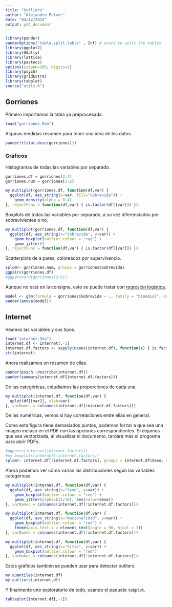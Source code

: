 ```yaml
---
title: "Outliers"
author: "Alejandro Pulver"
date: "04/12/2014"
output: pdf_document
---
```


```r
library(pander)
panderOptions("table.split.table" , Inf) # avoid to split the tables
library(ggplot2)
library(GGally)
library(lattice)
library(pastecs)
options(scipen=100, digits=2)
library(psych)
library(gridExtra)
library(tabplot)
source("utils.R")
```

## Gorriones

Primero importamos la tabla ya preprocesada.

```r
load("gorriones.Rda")
```

Algunas medidas resumen para tener una idea de los datos.

```r
pander(t(stat.desc(gorriones)))
```

### Gráficos

Histogramas de todas las variables por separado.

```r
gorriones.df = gorriones[2:7]
gorriones.num = gorriones[2:6]

my.multiplot(gorriones.df, function(df,var) {
  ggplot(df, aes_string(x=var, fill="Sobrevida")) +
    geom_density(alpha = 0.4)
}, rejectFunc = function(df,var) { is.factor(df[[var]]) })
```

Boxplots de todas las variables por separado, a su vez diferenciados por sobrevivientes o no.

```r
my.multiplot(gorriones.df, function(df,var) {
  ggplot(df, aes_string(x="Sobrevida", y=var)) +
    geom_boxplot(outlier.colour = "red") +
    geom_jitter()
}, rejectFunc = function(df,var) { is.factor(df[[var]]) })
```

Scatterplots de a pares, coloreados por supervivencia.

```r
splom(~ gorriones.num, groups = gorriones$Sobrevida)
ggpairs(gorriones.df)
#ggparcoord(gorriones[2:6])
```

Aunque no está en la consigna, esto se puede tratar con [regresión logística](http://www.ats.ucla.edu/stat/r/dae/logit.htm).

```r
model <- glm(formula = gorriones$Sobrevida ~ ., family = "binomial", data = gorriones.num)
pander(anova(model))
```

## Internet

Veamos las variables y sus tipos.

```r
load("internet.Rda")
internet.df <- internet[,-1]
internet.df.factors <- sapply(names(internet.df), function(x) { is.factor(internet.df[[x]]) })
str(internet)
```

Ahora realizamos un resumen de ellas.

```r
pander(psych::describe(internet.df))
pander(summary(internet.df[internet.df.factors]))
```

De las categóricas, estudiamos las proporciones de cada una.

```r
my.multiplot(internet.df, function(df,var) {
  qplot(df[[var]], xlab=var)
}, varNames = colnames(internet.df[internet.df.factors]))
```

De las numéricas, vemos si hay correlaciones entre ellas en general.

Como esta figura tiene demasiados puntos, podemos forzar a que sea una imagen incluso en el PDF con las opciones correspondientes. Si dejamos que sea vectorizada, al visualizar el documento, tardará más el programa para abrir PDFs.

```r
#ggpairs(internet[internet.factors])
#my.boxplots(internet[!internet.factors])
splom(~ internet.df[!internet.df.factors], groups = internet.df$Sexo, alpha = 0.35)
```

Ahora podemos ver cómo varían las distribuciones según las variables categóricas.

```r
my.multiplot(internet.df, function(df,var) {
  ggplot(df, aes_string(x="Sexo", y=var)) +
    geom_boxplot(outlier.colour = "red") +
    geom_jitter(alpha=I(1/10), aes(color=Sexo))
}, varNames = colnames(internet.df[!internet.df.factors]))

my.multiplot(internet.df, function(df,var) {
  ggplot(df, aes_string(x="Nacionalidad", y=var)) +
    geom_boxplot(outlier.colour = "red") +
    theme(axis.text.x = element_text(angle = 90, hjust = 1))
}, varNames = colnames(internet.df[!internet.df.factors]))

my.multiplot(internet.df, function(df,var) {
  ggplot(df, aes_string(x="Sitio", y=var)) +
    geom_boxplot(outlier.colour = "red")
}, varNames = colnames(internet.df[!internet.df.factors]))
```

Estos gráficos también se pueden usar para detectar outliers.

```r
my.quantiles(internet.df)
my.outliers(internet.df)
```

Y finalmente uno exploratorio de todo, usando el paquete `tabplot`.

```r
tableplot(internet.df[,-1])
```